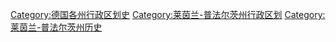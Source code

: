 [[Category:德国各州行政区划史|Category:德国各州行政区划史]]
[[Category:莱茵兰-普法尔茨州行政区划|Category:莱茵兰-普法尔茨州行政区划]]
[[Category:莱茵兰-普法尔茨州历史|Category:莱茵兰-普法尔茨州历史]]